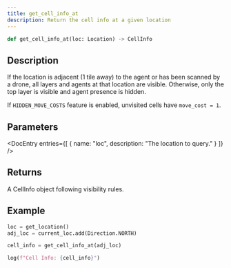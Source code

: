 ```yaml
---
title: get_cell_info_at
description: Return the cell info at a given location
---
```


```py
def get_cell_info_at(loc: Location) -> CellInfo
```

## Description

If the location is adjacent (1 tile away) to the agent or has been scanned by a drone,
all layers and agents at that location are visible. Otherwise, only the top layer is
visible and agent presence is hidden.

If `HIDDEN_MOVE_COSTS` feature is enabled, unvisited cells have `move_cost = 1`.

## Parameters

<DocEntry 
  entries={[
    {
      name: "loc",
      description: "The location to query."
    }
  ]} 
/>

## Returns

A CellInfo object following visibility rules.

## Example

```py
loc = get_location()
adj_loc = current_loc.add(Direction.NORTH)

cell_info = get_cell_info_at(adj_loc)

log(f"Cell Info: {cell_info}")
```
